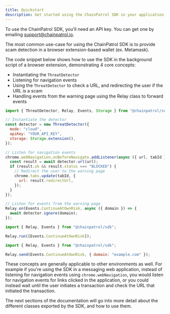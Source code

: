 ```yaml
---
title: Quickstart
description: Get started using the ChainPatrol SDK in your application
---
```


<Note>

To use the ChainPatrol SDK, you'll need an API key. You can get one by
emailing [support@chainpatrol.io](mailto:support@chainpatrol.io?subject=Re:%20API%20Key%20for%20SDK&body=Company:%20%0AName:%20%0APurpose:%20).

</Note>

The most common use-case for using the ChainPatrol SDK is to provide scam
detection in a browser extension-based wallet (ex. Metamask).

The code snippet below shows how to use the SDK in the background script of a
browser extension, demonstrating 4 core concepts:

- Instantiating the `ThreatDetector`
- Listening for navigation events
- Using the `ThreatDetector` to check a URL, and redirecting the user if the URL is
  a scam
- Handling events from the warning page using the Relay class to forward events

<CodeGroup>

```js background.js
import { ThreatDetector, Relay, Events, Storage } from "@chainpatrol/sdk";

// Instantiate the detector
const detector = new ThreatDetector({
  mode: "cloud",
  apiKey: "YOUR_API_KEY",
  storage: Storage.extension(),
});

// Listen for navigation events
chrome.webNavigation.onBeforeNavigate.addListener(async ({ url, tabId }) => {
  const result = await detector.url(url);
  if (result.ok && result.status === "BLOCKED") {
    // Redirect the user to the warning page
    chrome.tabs.update(tabId, {
      url: result.redirectUrl,
    });
  }
});

// Listen for events from the warning page
Relay.on(Events.ContinueAtOwnRisk, async ({ domain }) => {
  await detector.ignore(domain);
});
```

```js content.js
import { Relay, Events } from "@chainpatrol/sdk";

Relay.run([Events.ContinueAtOwnRisk]);
```

```js warning.js
import { Relay, Events } from "@chainpatrol/sdk";

Relay.send(Events.ContinueAtOwnRisk, { domain: "example.com" });
```

</CodeGroup>

These concepts are generally applicable to other environments as well. For example
if you're using the SDK in a messaging web application, instead of listening for
navigation events using `chrome.webNavigation`, you would listen for navigation
events for links clicked in the application, or you could instead wait until the
user initiates a transaction and check the URL that initiated the transaction.

The next sections of the documentation will go into more detail about the
different classes exported by the SDK, and how to use them.
